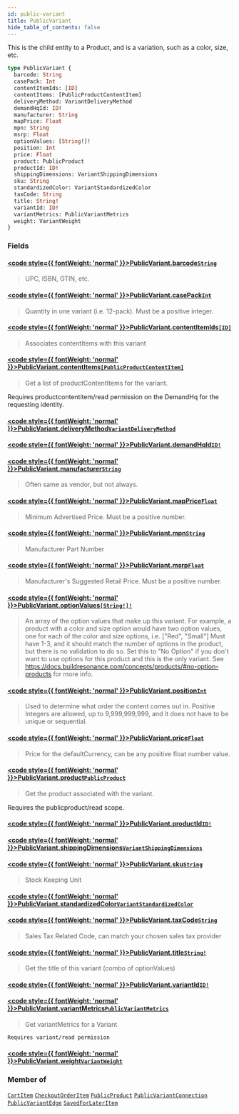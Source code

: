 ```yaml
---
id: public-variant
title: PublicVariant
hide_table_of_contents: false
---
```








This is the child entity to a Product, and is a variation, such as a color, size, etc.

```graphql
type PublicVariant {
  barcode: String
  casePack: Int
  contentItemIds: [ID]
  contentItems: [PublicProductContentItem]
  deliveryMethod: VariantDeliveryMethod
  demandHqId: ID!
  manufacturer: String
  mapPrice: Float
  mpn: String
  msrp: Float
  optionValues: [String!]!
  position: Int
  price: Float
  product: PublicProduct
  productId: ID!
  shippingDimensions: VariantShippingDimensions
  sku: String
  standardizedColor: VariantStandardizedColor
  taxCode: String
  title: String!
  variantId: ID!
  variantMetrics: PublicVariantMetrics
  weight: VariantWeight
}
```


### Fields

#### [<code style={{ fontWeight: 'normal' }}>PublicVariant.<b>barcode</b></code>](#)<Bullet />[`String`](/demand/api/graphql-storefront/reference/scalars/string) <Badge class="secondary" text="scalar"/>
> UPC, ISBN, GTIN, etc.
> 

#### [<code style={{ fontWeight: 'normal' }}>PublicVariant.<b>casePack</b></code>](#)<Bullet />[`Int`](/demand/api/graphql-storefront/reference/scalars/int) <Badge class="secondary" text="scalar"/>
> Quantity in one variant (i.e. 12-pack). Must be a positive integer.
> 

#### [<code style={{ fontWeight: 'normal' }}>PublicVariant.<b>contentItemIds</b></code>](#)<Bullet />[`[ID]`](/demand/api/graphql-storefront/reference/scalars/id) <Badge class="secondary" text="list"/> <Badge class="secondary" text="scalar"/>
> Associates contentItems with this variant
> 

#### [<code style={{ fontWeight: 'normal' }}>PublicVariant.<b>contentItems</b></code>](#)<Bullet />[`[PublicProductContentItem]`](/demand/api/graphql-storefront/reference/objects/public-product-content-item) <Badge class="secondary" text="list"/> <Badge class="secondary" text="object"/>
> Get a list of productContentItems for the variant.

Requires productcontentitem/read permission on the DemandHq for the requesting identity.
> 

#### [<code style={{ fontWeight: 'normal' }}>PublicVariant.<b>deliveryMethod</b></code>](#)<Bullet />[`VariantDeliveryMethod`](/demand/api/graphql-storefront/reference/enums/variant-delivery-method) <Badge class="secondary" text="enum"/>
> 
> 

#### [<code style={{ fontWeight: 'normal' }}>PublicVariant.<b>demandHqId</b></code>](#)<Bullet />[`ID!`](/demand/api/graphql-storefront/reference/scalars/id) <Badge class="secondary" text="non-null"/> <Badge class="secondary" text="scalar"/>
> 
> 

#### [<code style={{ fontWeight: 'normal' }}>PublicVariant.<b>manufacturer</b></code>](#)<Bullet />[`String`](/demand/api/graphql-storefront/reference/scalars/string) <Badge class="secondary" text="scalar"/>
> Often same as vendor, but not always.
> 

#### [<code style={{ fontWeight: 'normal' }}>PublicVariant.<b>mapPrice</b></code>](#)<Bullet />[`Float`](/demand/api/graphql-storefront/reference/scalars/float) <Badge class="secondary" text="scalar"/>
> Minimum Advertised Price. Must be a positive number.
> 

#### [<code style={{ fontWeight: 'normal' }}>PublicVariant.<b>mpn</b></code>](#)<Bullet />[`String`](/demand/api/graphql-storefront/reference/scalars/string) <Badge class="secondary" text="scalar"/>
> Manufacturer Part Number
> 

#### [<code style={{ fontWeight: 'normal' }}>PublicVariant.<b>msrp</b></code>](#)<Bullet />[`Float`](/demand/api/graphql-storefront/reference/scalars/float) <Badge class="secondary" text="scalar"/>
> Manufacturer's Suggested Retail Price. Must be a positive number.
> 

#### [<code style={{ fontWeight: 'normal' }}>PublicVariant.<b>optionValues</b></code>](#)<Bullet />[`[String!]!`](/demand/api/graphql-storefront/reference/scalars/string) <Badge class="secondary" text="non-null"/> <Badge class="secondary" text="scalar"/>
> An array of the option values that make up this variant.
For example, a product with a color and size option would have two option values,
one for each of the color and size options, i.e. ["Red", "Small"]
Must have 1-3, and it should match the number of options in the product, but there is no validation to do so.
Set this to "No Option" if you don't want to use options for this product and this is the only variant.
See https://docs.buildresonance.com/concepts/products/#no-option-products for more info.
> 

#### [<code style={{ fontWeight: 'normal' }}>PublicVariant.<b>position</b></code>](#)<Bullet />[`Int`](/demand/api/graphql-storefront/reference/scalars/int) <Badge class="secondary" text="scalar"/>
> Used to determine what order the content comes out in.
Positive Integers are allowed, up to 9,999,999,999, and it does not have to be unique or sequential.
> 

#### [<code style={{ fontWeight: 'normal' }}>PublicVariant.<b>price</b></code>](#)<Bullet />[`Float`](/demand/api/graphql-storefront/reference/scalars/float) <Badge class="secondary" text="scalar"/>
> Price for the defaultCurrency, can be any positive float number value.
> 

#### [<code style={{ fontWeight: 'normal' }}>PublicVariant.<b>product</b></code>](#)<Bullet />[`PublicProduct`](/demand/api/graphql-storefront/reference/objects/public-product) <Badge class="secondary" text="object"/>
> Get the product associated with the variant.
            
Requires the publicproduct/read scope.
> 

#### [<code style={{ fontWeight: 'normal' }}>PublicVariant.<b>productId</b></code>](#)<Bullet />[`ID!`](/demand/api/graphql-storefront/reference/scalars/id) <Badge class="secondary" text="non-null"/> <Badge class="secondary" text="scalar"/>
> 
> 

#### [<code style={{ fontWeight: 'normal' }}>PublicVariant.<b>shippingDimensions</b></code>](#)<Bullet />[`VariantShippingDimensions`](/demand/api/graphql-storefront/reference/objects/variant-shipping-dimensions) <Badge class="secondary" text="object"/>
> 
> 

#### [<code style={{ fontWeight: 'normal' }}>PublicVariant.<b>sku</b></code>](#)<Bullet />[`String`](/demand/api/graphql-storefront/reference/scalars/string) <Badge class="secondary" text="scalar"/>
> Stock Keeping Unit
> 

#### [<code style={{ fontWeight: 'normal' }}>PublicVariant.<b>standardizedColor</b></code>](#)<Bullet />[`VariantStandardizedColor`](/demand/api/graphql-storefront/reference/enums/variant-standardized-color) <Badge class="secondary" text="enum"/>
> 
> 

#### [<code style={{ fontWeight: 'normal' }}>PublicVariant.<b>taxCode</b></code>](#)<Bullet />[`String`](/demand/api/graphql-storefront/reference/scalars/string) <Badge class="secondary" text="scalar"/>
> Sales Tax Related Code, can match your chosen sales tax provider
> 

#### [<code style={{ fontWeight: 'normal' }}>PublicVariant.<b>title</b></code>](#)<Bullet />[`String!`](/demand/api/graphql-storefront/reference/scalars/string) <Badge class="secondary" text="non-null"/> <Badge class="secondary" text="scalar"/>
> Get the title of this variant (combo of optionValues)
> 

#### [<code style={{ fontWeight: 'normal' }}>PublicVariant.<b>variantId</b></code>](#)<Bullet />[`ID!`](/demand/api/graphql-storefront/reference/scalars/id) <Badge class="secondary" text="non-null"/> <Badge class="secondary" text="scalar"/>
> 
> 

#### [<code style={{ fontWeight: 'normal' }}>PublicVariant.<b>variantMetrics</b></code>](#)<Bullet />[`PublicVariantMetrics`](/demand/api/graphql-storefront/reference/objects/public-variant-metrics) <Badge class="secondary" text="object"/>
> Get variantMetrics for a Variant
            
    Requires variant/read permission
> 

#### [<code style={{ fontWeight: 'normal' }}>PublicVariant.<b>weight</b></code>](#)<Bullet />[`VariantWeight`](/demand/api/graphql-storefront/reference/objects/variant-weight) <Badge class="secondary" text="object"/>
> 
> 



### Member of

[`CartItem`](/demand/api/graphql-storefront/reference/objects/cart-item)  <Badge class="secondary" text="object"/><Bullet />[`CheckoutOrderItem`](/demand/api/graphql-storefront/reference/objects/checkout-order-item)  <Badge class="secondary" text="object"/><Bullet />[`PublicProduct`](/demand/api/graphql-storefront/reference/objects/public-product)  <Badge class="secondary" text="object"/><Bullet />[`PublicVariantConnection`](/demand/api/graphql-storefront/reference/objects/public-variant-connection)  <Badge class="secondary" text="object"/><Bullet />[`PublicVariantEdge`](/demand/api/graphql-storefront/reference/objects/public-variant-edge)  <Badge class="secondary" text="object"/><Bullet />[`SavedForLaterItem`](/demand/api/graphql-storefront/reference/objects/saved-for-later-item)  <Badge class="secondary" text="object"/>




